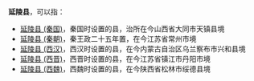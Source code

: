 '''延陵县'''，可以指：
*[[延陵县_(秦国)|延陵县 (秦国)]]，秦国时设置的县，治所在今山西省大同市天镇县境
*[[延陵县_(秦朝)|延陵县 (秦朝)]]，秦王政二十五年置，在今江苏省常州市境
*[[延陵县_(西汉)|延陵县 (西汉)]]，西汉时设置的县，在今内蒙古自治区乌兰察布市兴和县境
*[[延陵县_(西晋)|延陵县 (西晋)]]，西晋时设置的县，在今江苏省镇江市丹阳市境
*[[延陵县_(西魏)|延陵县 (西魏)]]，西魏时设置的县，在今陕西省松林市绥德县境

{{disambig|Cat=三字中国县名消歧义}}